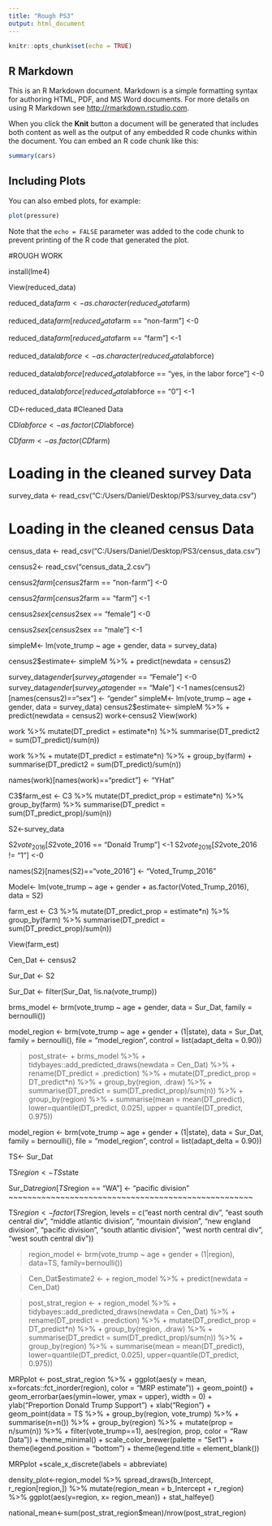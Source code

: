 ---
title: "Rough PS3"
output: html_document
---

```{r setup, include=FALSE}
knitr::opts_chunk$set(echo = TRUE)
```

## R Markdown

This is an R Markdown document. Markdown is a simple formatting syntax for authoring HTML, PDF, and MS Word documents. For more details on using R Markdown see <http://rmarkdown.rstudio.com>.

When you click the **Knit** button a document will be generated that includes both content as well as the output of any embedded R code chunks within the document. You can embed an R code chunk like this:

```{r cars}
summary(cars)
```

## Including Plots

You can also embed plots, for example:

```{r pressure, echo=FALSE}
plot(pressure)
```

Note that the `echo = FALSE` parameter was added to the code chunk to prevent printing of the R code that generated the plot.




#ROUGH WORK

install(lme4)

View(reduced_data)

reduced_data$farm <- as.character(reduced_data$farm)

reduced_data$farm[reduced_data$farm == "non-farm"] <-0

reduced_data$farm[reduced_data$farm == "farm"] <-1

reduced_data$labforce <- as.character(reduced_data$labforce)

reduced_data$labforce[reduced_data$labforce == "yes, in the labor force"] <-0

reduced_data$labforce[reduced_data$labforce == "0"] <-1

CD<-reduced_data #Cleaned Data

CD$labforce <- as.factor(CD$labforce)

CD$farm <- as.factor(CD$farm)

# Loading in the cleaned survey Data
survey_data <- read_csv("C:/Users/Daniel/Desktop/PS3/survey_data.csv")

# Loading in the cleaned census Data
census_data <- read_csv("C:/Users/Daniel/Desktop/PS3/census_data.csv")

census2<- read_csv("census_data_2.csv")
 
census2$farm[census2$farm == "non-farm"] <-0

census2$farm[census2$farm == "farm"] <-1

census2$sex[census2$sex == "female"] <-0

census2$sex[census2$sex == "male"] <-1

simpleM<- lm(vote_trump ~ age + gender, data = survey_data)

census2$estimate<- simpleM %>% 
+ predict(newdata = census2)

survey_data$gender[survey_data$gender == "Female"] <-0
survey_data$gender[survey_data$gender == "Male"] <-1
names(census2)[names(census2)=="sex"] <- "gender"
simpleM<- lm(vote_trump ~ age + gender, data = survey_data)
census2$estimate<- simpleM %>% 
+ predict(newdata = census2)
work<-census2
View(work)

work %>% 
mutate(DT_predict = estimate*n) %>% 
summarise(DT_predict2 = sum(DT_predict)/sum(n))

work %>% + mutate(DT_predict = estimate*n) %>% + group_by(farm) +
summarise(DT_predict2 = sum(DT_predict)/sum(n))

names(work)[names(work)=="predict"] <- "YHat"

C3$farm_est <- C3 %>%
mutate(DT_predict_prop = estimate*n) %>% 
group_by(farm) %>% 
summarise(DT_predict = sum(DT_predict_prop)/sum(n))

S2<-survey_data

S2$vote_2016[S2$vote_2016 == "Donald Trump"] <-1
S2$vote_2016[S2$vote_2016 != "1"] <-0

names(S2)[names(S2)=="vote_2016"] <- "Voted_Trump_2016"

Model<- lm(vote_trump ~ age + gender + as.factor(Voted_Trump_2016), data = S2)

farm_est <- C3 %>%
mutate(DT_predict_prop = estimate*n) %>% 
group_by(farm) %>% 
summarise(DT_predict = sum(DT_predict_prop)/sum(n))

View(farm_est)

Cen_Dat <- census2

Sur_Dat <- S2 

Sur_Dat <- filter(Sur_Dat, !is.na(vote_trump))

brms_model <- brm(vote_trump ~ age + gender, data = Sur_Dat, family = bernoulli())

model_region <- brm(vote_trump ~ age + gender + (1|state), data = Sur_Dat, family = bernoulli(), file = "model_region", control = list(adapt_delta = 0.90))

> post_strat<-
+ brms_model %>% 
+ tidybayes::add_predicted_draws(newdata = Cen_Dat) %>% 
+ rename(DT_predict = .prediction) %>% 
+ mutate(DT_predict_prop = DT_predict*n) %>% 
+ group_by(region, .draw) %>% 
+ summarise(DT_predict = sum(DT_predict_prop)/sum(n)) %>%
+ group_by(region) %>% 
+ summarise(mean = mean(DT_predict), lower=quantile(DT_predict, 0.025), upper = quantile(DT_predict, 0.975))

model_region <- brm(vote_trump ~ age + gender + (1|state), data = Sur_Dat, family = bernoulli(), file = "model_region", control = list(adapt_delta = 0.90))

TS<- Sur_Dat

TS$region <- TS$state

Sur_Dat$region[TS$region == "WA"] <- "pacific division"
~~~~~~~~~~~~~~~~~~~~~~~~~~~~~~~~~~~~~~~~~~~~~~~~~~~~

TS$region <- factor(TS$region, levels = c("east north central div", "east south central div", "middle atlantic division", "mountain division", "new england division", "pacific division", "south atlantic division", "west north central div", "west south central div"))

>region_model <- brm(vote_trump ~ age + gender + (1|region), data=TS, family=bernoulli())

> Cen_Dat$estimate2 <-
+ region_model %>% 
+ predict(newdata = Cen_Dat)

> post_strat_region <- 
+ region_model %>% 
+ tidybayes::add_predicted_draws(newdata = Cen_Dat) %>% 
+ rename(DT_predict = .prediction) %>% 
+ mutate(DT_predict_prop = DT_predict*n) %>% 
+ group_by(region, .draw) %>% 
+ summarise(DT_predict = sum(DT_predict_prop)/sum(n)) %>% 
+ group_by(region) %>% 
+ summarise(mean = mean(DT_predict), lower=quantile(DT_predict, 0.025), upper=quantile(DT_predict, 0.975))

MRPplot <- post_strat_region %>% 
+ ggplot(aes(y = mean, x=forcats::fct_inorder(region), color = "MRP estimate")) + geom_point() + geom_errorbar(aes(ymin=lower, ymax = upper), width = 0) + ylab("Preportion Donald Trump Support") + xlab("Region") + geom_point(data = TS %>% 
+ group_by(region, vote_trump) %>% 
+ summarise(n=n()) %>% 
+ group_by(region) %>% 
+ mutate(prop = n/sum(n)) %>% 
+ filter(vote_trump==1), aes(region, prop, color = "Raw Data")) + theme_minimal() + scale_color_brewer(palette = "Set1") + theme(legend.position = "bottom") + theme(legend.title = element_blank())

MRPplot +scale_x_discrete(labels = abbreviate)

density_plot<-region_model %>% 
spread_draws(b_Intercept, r_region[region,]) %>% 
mutate(region_mean = b_Intercept + r_region) %>% 
ggplot(aes(y=region, x= region_mean)) + stat_halfeye()


national_mean<-sum(post_strat_region$mean)/nrow(post_strat_region)

